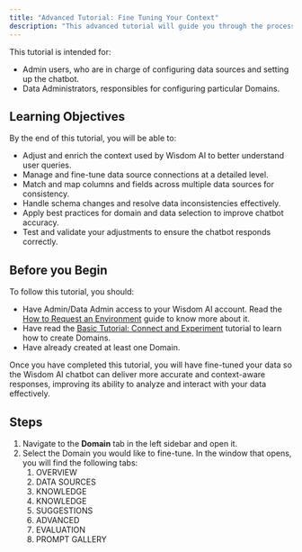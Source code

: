```yaml
---
title: "Advanced Tutorial: Fine Tuning Your Context"
description: "This advanced tutorial will guide you through the process of fine-tuning your Wisdom AI data to improve chatbot performance for data analysis. You will learn how to make detailed adjustments to context and data sources, including matching columns and fields to ensure accurate and relevant responses."
---
```


This tutorial is intended for:

- Admin users, who are in charge of configuring data sources and setting up the chatbot.
- Data Administrators, responsibles for configuring particular Domains.

## Learning Objectives

By the end of this tutorial, you will be able to:

- Adjust and enrich the context used by Wisdom AI to better understand user queries.
- Manage and fine-tune data source connections at a detailed level.
- Match and map columns and fields across multiple data sources for consistency.
- Handle schema changes and resolve data inconsistencies effectively.
- Apply best practices for domain and data selection to improve chatbot accuracy.
- Test and validate your adjustments to ensure the chatbot responds correctly.

## Before you Begin

To follow this tutorial, you should:

- Have Admin/Data Admin access to your Wisdom AI account. Read the <u>How to Request an Environment</u> guide to know more about it.
- Have read the <u>Basic Tutorial: Connect and Experiment</u> tutorial to learn how to create Domains.
- Have already created at least one Domain.

Once you have completed this tutorial, you will have fine-tuned your data so the Wisdom AI chatbot can deliver more accurate and context-aware responses, improving its ability to analyze and interact with your data effectively.

## Steps

1. Navigate to the **Domain** tab in the left sidebar and open it.
2. Select the Domain you would like to fine-tune. In the window that opens, you will find the following tabs:
   1. OVERVIEW
   2. DATA SOURCES
   3. KNOWLEDGE
   4. KNOWLEDGE
   5. SUGGESTIONS
   6. ADVANCED
   7. EVALUATION
   8. PROMPT GALLERY